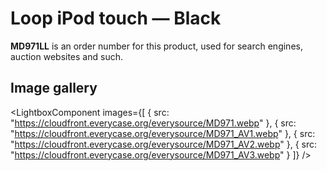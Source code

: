 
# Loop iPod touch — Black

<Callout type='info' emoji='👉🏻'>**MD971LL** is an order number for this product, used for search engines, auction websites and such.</Callout>

## Image gallery

<LightboxComponent
    images={[
      {
        src: "https://cloudfront.everycase.org/everysource/MD971.webp"
      },
      {
        src: "https://cloudfront.everycase.org/everysource/MD971_AV1.webp"
      },
      {
        src: "https://cloudfront.everycase.org/everysource/MD971_AV2.webp"
      },
      {
        src: "https://cloudfront.everycase.org/everysource/MD971_AV3.webp"
      }
    ]}
  />
